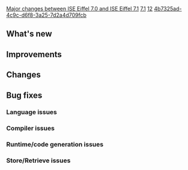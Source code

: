 [[Property:title|Major changes between ISE Eiffel 7.0 and ISE Eiffel 7.1]]
[[Property:link_title|7.1]]
[[Property:weight|12]]
[[Property:uuid|4b7325ad-4c9c-d6f8-3a25-7d2a4d709fcb]]
==What's new==

==Improvements==

==Changes==

==Bug fixes==

===Language issues===

===Compiler issues===

===Runtime/code generation issues===

===Store/Retrieve issues===


